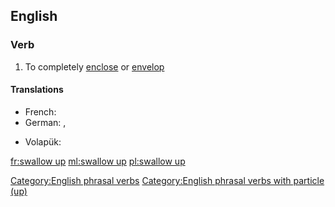 ==English==

===Verb===
{{head|en|verb|head=[[swallow]] [[up]]}}

# To completely [[enclose]] or [[envelop]]

====Translations====
{{trans-top|completely enclose or envelop}}
* French: {{t+|fr|engloutir}}
* German: {{t+|de|verschlucken}}, {{t+|de|verschlingen}}
{{trans-mid}}
* Volapük: {{t+|vo|luslugön}}
{{trans-bottom}}

[[Category:English phrasal verbs]]
[[Category:English phrasal verbs with particle (up)]]

[[fr:swallow up]]
[[ml:swallow up]]
[[pl:swallow up]]